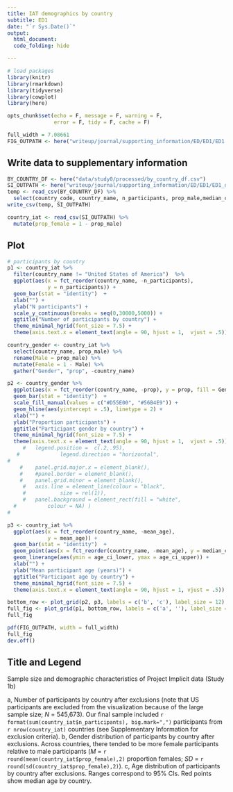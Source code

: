```yaml
---
title: IAT demographics by country
subtitle: ED1
date: "`r Sys.Date()`"
output:
  html_document:
  code_folding: hide

---
```



```r
# load packages
library(knitr)
library(rmarkdown)
library(tidyverse)
library(cowplot)
library(here)

opts_chunk$set(echo = F, message = F, warning = F,
               error = F, tidy = F, cache = F)
```

```r
full_width = 7.08661
FIG_OUTPATH <- here("writeup/journal/supporting_information/ED/ED1/ED1.pdf")

```

## Write data to supplementary information

```r
BY_COUNTRY_DF <- here("data/study0/processed/by_country_df.csv")
SI_OUTPATH <- here("writeup/journal/supporting_information/ED/ED1/ED1_data.csv")
temp <- read_csv(BY_COUNTRY_DF) %>%
  select(country_code, country_name, n_participants, prop_male,median_country_age,age_ci_lower, age_ci_upper, mean_age)
write_csv(temp, SI_OUTPATH)

country_iat <- read_csv(SI_OUTPATH) %>%
  mutate(prop_female = 1 - prop_male)
```


## Plot
```r
# participants by country
p1 <- country_iat %>%
  filter(country_name != "United States of America")  %>%
  ggplot(aes(x = fct_reorder(country_name, -n_participants),
             y = n_participants)) +
  geom_bar(stat = "identity")  +
  xlab("") +
  ylab("N participants") +
  scale_y_continuous(breaks = seq(0,30000,5000)) +
  ggtitle("Number of participants by country") +
  theme_minimal_hgrid(font_size = 7.5) +
  theme(axis.text.x = element_text(angle = 90, hjust = 1,  vjust = .5)) 

```


```r
country_gender <- country_iat %>%
  select(country_name, prop_male) %>%
  rename(Male = prop_male) %>%
  mutate(Female = 1 - Male) %>%
  gather("Gender", "prop", -country_name)

p2 <- country_gender %>%
  ggplot(aes(x = fct_reorder(country_name, -prop), y = prop, fill = Gender, group = Gender)) +
  geom_bar(stat = "identity")  +
  scale_fill_manual(values = c("#D55E00", "#56B4E9")) +
  geom_hline(aes(yintercept = .5), linetype = 2) +
  xlab("") +
  ylab("Proportion participants") +
  ggtitle("Participant gender by country") +
  theme_minimal_hgrid(font_size = 7.5) +
  theme(axis.text.x = element_text(angle = 90, hjust = 1,  vjust = .5))
     #   legend.position =  c(.2,.95),
   #             legend.direction = "horizontal",
#
    #    panel.grid.major.x = element_blank(),
    #    #panel.border = element_blank(),
    #    panel.grid.minor = element_blank(), 
     #   axis.line = element_line(colour = "black", 
     #           size = rel(1)),
     #   panel.background = element_rect(fill = "white", 
  #          colour = NA) )
#
```

```r
p3 <- country_iat %>%
  ggplot(aes(x = fct_reorder(country_name, -mean_age),
             y = mean_age)) +
  geom_bar(stat = "identity")  +
  geom_point(aes(x = fct_reorder(country_name, -mean_age), y = median_country_age), color = "red", size = .5) +
  geom_linerange(aes(ymin = age_ci_lower, ymax = age_ci_upper)) +
  xlab("") +
  ylab("Mean participant age (years)") +
  ggtitle("Participant age by country") +
  theme_minimal_hgrid(font_size = 7.5) +
  theme(axis.text.x = element_text(angle = 90, hjust = 1, vjust = .5)) 

```

```r
bottom_row <- plot_grid(p2, p3, labels = c('b', 'c'), label_size = 12)
full_fig <- plot_grid(p1, bottom_row, labels = c('a', ''), label_size = 12, ncol = 1)
full_fig
```

```r
pdf(FIG_OUTPATH, width = full_width)
full_fig
dev.off()
```

## Title and Legend 

Sample size and demographic characteristics of Project Implicit data (Study 1b)

a, Number of participants by country after exclusions (note that US participants are excluded from the visualization because of the large sample size; _N_ =  545,673). Our final sample included `r format(sum(country_iat$n_participants), big.mark=",")` participants from `r nrow(country_iat)` countries (see Supplementary Information for exclusion criteria). b, Gender distribution of participants by country after exclusions. Across countries, there tended to be more female participants relative to male participants (_M_ = `r round(mean(country_iat$prop_female),2)` proportion females; _SD_  = `r round(sd(country_iat$prop_female),2)`). c, Age distribution of participants by country after exclusions. Ranges correspond to 95% CIs. Red points show median age by country.


